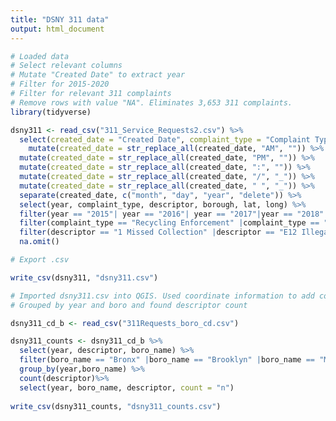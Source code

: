 ```yaml
---
title: "DSNY 311 data"
output: html_document
---
```


 
```r
# Loaded data
# Select relevant columns
# Mutate "Created Date" to extract year 
# Filter for 2015-2020
# Filter for relevant 311 complaints
# Remove rows with value "NA". Eliminates 3,653 311 complaints.
library(tidyverse)

dsny311 <- read_csv("311_Service_Requests2.csv") %>%
  select(created_date = "Created Date", complaint_type = "Complaint Type", borough = "City", descriptor = "Descriptor", lat = "Latitude", long = "Longitude") %>%
    mutate(created_date = str_replace_all(created_date, "AM", "")) %>%
  mutate(created_date = str_replace_all(created_date, "PM", "")) %>%
  mutate(created_date = str_replace_all(created_date, ":", "")) %>%
  mutate(created_date = str_replace_all(created_date, "/", "_")) %>%
  mutate(created_date = str_replace_all(created_date, " ", "_")) %>%
  separate(created_date, c("month", "day", "year", "delete")) %>%
  select(year, complaint_type, descriptor, borough, lat, long) %>%
  filter(year == "2015"| year == "2016"| year == "2017"|year == "2018"| year == "2019"| year == "2020") %>%
  filter(complaint_type == "Recycling Enforcement" |complaint_type == "Other Enforcement" |complaint_type == "Sanitation Condition" |complaint_type == "Dirty Condition" |complaint_type == "Missed Collection" |complaint_type == "Overflowing Litter Baskets" |complaint_type == "Dirty Conditions" |complaint_type == "Missed Collection (All Materials)" |complaint_type == "Overflowing Recycling Basket" |complaint_type == "Litter Basket / Request" |complaint_type == "Collection Truck Noise") %>%
  filter(descriptor == "1 Missed Collection" |descriptor == "E12 Illegal Dumping Surveillance" |descriptor == "E3B Sidewalk Obstruction" |descriptor == "E5 Loose Rubbish" |descriptor == "10 Litter Basket / Request" |descriptor == "1R Missed Recycling-All Materials" |descriptor == "6 Overflowing Litter Baskets" |descriptor == "E10 Obstruction (Street/Sidewalk)" |descriptor == "E11 Litter Surveillance" |descriptor == "E2 Receptacle Violation") %>%
  na.omit()
```

```r
# Export .csv

write_csv(dsny311, "dsny311.csv")
```

```r
# Imported dsny311.csv into QGIS. Used coordinate information to add correct Borough and Community District information. 
# Grouped by year and boro and found descriptor count

dsny311_cd_b <- read_csv("311Requests_boro_cd.csv")

dsny311_counts <- dsny311_cd_b %>%
  select(year, descriptor, boro_name) %>%
  filter(boro_name == "Bronx" |boro_name == "Brooklyn" |boro_name == "Manhattan" |boro_name == "Queens" |boro_name == "Staten Island")%>%
  group_by(year,boro_name) %>%
  count(descriptor)%>%
  select(year, boro_name, descriptor, count = "n")
  
write_csv(dsny311_counts, "dsny311_counts.csv")
```


